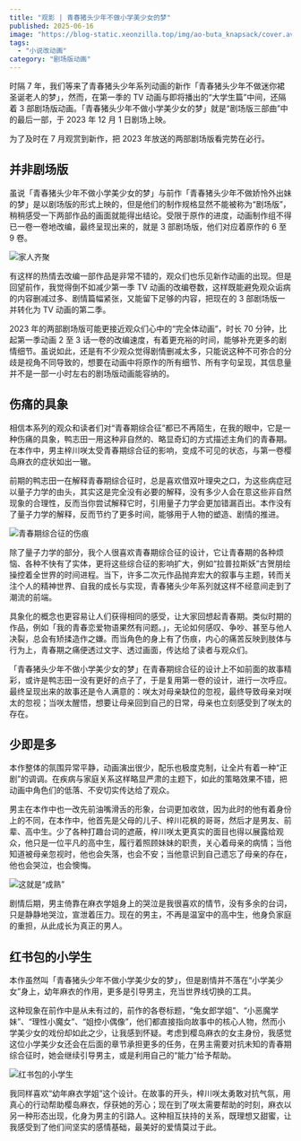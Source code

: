 ```yaml
---
title: "观影 | 青春猪头少年不做小学美少女的梦"
published: 2025-06-16
image: "https://blog-static.xeonzilla.top/img/ao-buta_knapsack/cover.avif"
tags: 
  - "小说改动画" 
category: "剧场版动画"
---
```


时隔 7 年，我们等来了青春猪头少年系列动画的新作「青春猪头少年不做迷你裙圣诞老人的梦」，然而，在第一季的 TV 动画与即将播出的“大学生篇”中间，还隔着 3 部剧场版动画。「青春猪头少年不做小学美少女的梦」就是“剧场版三部曲”中的最后一部，于 2023 年 12 月 1 日剧场上映。

为了及时在 7 月观赏到新作，把 2023 年放送的两部剧场版看完势在必行。

## 并非剧场版

虽说「青春猪头少年不做小学美少女的梦」与前作「青春猪头少年不做娇怜外出妹的梦」是以剧场版的形式上映的，但是他们的制作规格显然不能被称为“剧场版”，稍稍感受一下两部作品的画面就能得出结论。受限于原作的进度，动画制作组不得已一卷一卷地改编，最终呈现出来的，就是 3 部剧场版，他们对应着原作的 6 至 9 卷。

![家人齐聚](https://blog-static.xeonzilla.top/img/ao-buta_knapsack/01.avif "家人齐聚")

有这样的热情去改编一部作品是非常不错的，观众们也乐见新作动画的出现。但是回望前作，我觉得倒不如减少第一季 TV 动画的改编卷数，这样既能避免观众诟病的内容删减过多、剧情篇幅紧张，又能留下足够的内容，把现在的 3 部剧场版一并转化为 TV 动画的第二季。

2023 年的两部剧场版可能更接近观众们心中的“完全体动画”，时长 70 分钟，比起第一季动画 2 至 3 话一卷的改编速度，有着更充裕的时间，能够补充更多的剧情细节。虽说如此，还是有不少观众觉得剧情删减太多，只能说这种不可弥合的分歧是视角不同导致的，想要在动画中将原作的所有细节、所有字句呈现，其信息量并不是一部一小时左右的剧场版动画能容纳的。

## 伤痛的具象

相信本系列的观众和读者们对“青春期综合征”都已不再陌生，在我的眼中，它是一种伤痛的具象，鸭志田一用这种非自然的、略显奇幻的方式描述主角们的青春期。在本作中，男主梓川咲太受青春期综合征的影响，变成不可见的状态，与第一卷樱岛麻衣的症状如出一辙。

前期的鸭志田一在解释青春期综合征时，总是喜欢借双叶理央之口，为这些病症冠以量子力学的由头，其实这是完全没有必要的解释，没有多少人会在意这些非自然现象的合理性，反而当你尝试解释它时，引用量子力学会更加错漏百出。本作没有了量子力学的解释，反而节约了更多时间，能够用于人物的塑造、剧情的推进。

![青春期综合征的伤痕](https://blog-static.xeonzilla.top/img/ao-buta_knapsack/02.avif "青春期综合征的伤痕")

除了量子力学的部分，我个人很喜欢青春期综合征的设计，它让青春期的各种烦恼、各种不快有了实体，更将这些综合征的影响扩大，例如“拉普拉斯妖”古贺朋绘操控着全世界的时间进程。当下，许多二次元作品抛弃宏大的叙事与主题，转而关注个人的精神世界、自我的成长与实现，青春猪头少年系列就这样不经意间走到了潮流的前端。

具象化的概念也更容易让人们获得相同的感受，让大家回想起青春期。类似时期的作品，例如「我的青春恋爱物语果然有问题。」，无论如何感叹、争吵、甚至与他人决裂，总会有矫揉造作之嫌。而当角色的身上有了伤痕，内心的痛苦反映到肢体与行为上，青春期之痛便透过文字、透过画面，传达给了读者与观众们。

「青春猪头少年不做小学美少女的梦」在青春期综合征的设计上不如前面的故事精彩，或许是鸭志田一没有更好的点子了，于是复用第一卷的设计，进行一次呼应。最终呈现出来的故事还是令人满意的：咲太对母亲缺位的忽视，最终导致母亲对咲太的忽视；当咲太醒悟，想要让母亲回到自己的日常，母亲也立刻感受到了咲太的存在。

## 少即是多

本作整体的氛围异常平静，动画演出很少，配乐也极度克制，让全片有着一种“正剧”的调调。在疾病与家庭关系这样略显严肃的主题下，如此的策略效果不错，把动画中角色们的低落、不安切实传达给了观众。

男主在本作中也一改先前油嘴滑舌的形象，台词更加收敛，因为此时的他有着身份上的不同，在本作中，他首先是父母的儿子、梓川花枫的哥哥，然后才是男友、前辈、高中生。少了各种打趣台词的遮蔽，梓川咲太更真实的面目也得以展露给观众，他只是一位平凡的高中生，履行着照顾妹妹的职责，关心着母亲的病情；当他知道被母亲忽视时，他也会失落，也会不安；当他意识到自己遗忘了母亲的存在，他也会哭泣，也会懊悔。

![这就是“成熟”](https://blog-static.xeonzilla.top/img/ao-buta_knapsack/03.avif "这就是“成熟”")

剧情后期，男主倚靠在麻衣学姐身上的哭泣是我很喜欢的情节，没有多余的台词，只是静静地哭泣，宣泄着压力。现在的男主，不再是温室中的高中生，他身负家庭的重担，从此成长为真正的男人。

## 红书包的小学生

本作虽然叫「青春猪头少年不做小学美少女的梦」，但是剧情并不落在“小学美少女”身上，幼年麻衣的作用，更多是引导男主，充当世界线切换的工具。

这种现象在前作中是从未有过的，前作的各卷标题，“兔女郎学姐”、“小恶魔学妹”、“理性小魔女”、“姐控小偶像”，他们都直接指向故事中的核心人物，然而小学美少女的戏份却如此之少，让我感到怀疑。考虑到樱岛麻衣的女主身份，我感觉这位小学美少女还会在后面的章节承担更多的任务，在男主需要对抗未知的青春期综合征时，她会继续引导男主，或是利用自己的“能力”给予帮助。

![红书包的小学生](https://blog-static.xeonzilla.top/img/ao-buta_knapsack/04.avif "红书包的小学生")

我同样喜欢“幼年麻衣学姐”这个设计。在故事的开头，梓川咲太勇敢对抗气氛，用真心的行动帮助樱岛麻衣，俘获她的芳心；现在到了咲太需要帮助的时刻，麻衣以另一种形态出现，化身为男主的引路人。这种相互扶持的关系，既理想又甜蜜，让我感受到了他们间坚实的感情基础，最美好的爱情莫过于此。
